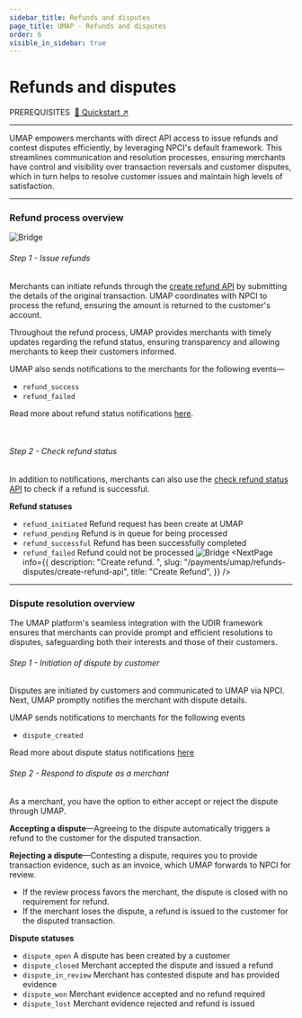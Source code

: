```yaml
---
sidebar_title: Refunds and disputes
page_title: UMAP - Refunds and disputes
order: 6
visible_in_sidebar: true
---
```


# Refunds and disputes

<Text size="small" weight="600">
    PREREQUISITES&nbsp;
</Text>
<a href="/payments/umap/quickstart" target="_self">🌟 Quickstart ↗</a>

<hr class="primary" />

UMAP empowers merchants with direct API access to issue refunds and contest disputes efficiently, by leveraging NPCI's default framework. This streamlines communication and resolution processes, ensuring merchants have control and visibility over transaction reversals and customer disputes, which in turn helps to resolve customer issues and maintain high levels of satisfaction.

<hr class="primary" />

### Refund process overview

<img
    src="https://storage.googleapis.com/strapi-assets/latest/refund-flow-online_flow/refund-flow-online_flow.png"
    alt="Bridge"
/>

###### Step 1 - Issue refunds
Merchants can initiate refunds through the <a href="/payments/umap/api-reference#/category~refund/operation~refund#create" target="_blank">create refund API</a> by submitting the details of the original transaction. UMAP coordinates with NPCI to process the refund, ensuring the amount is returned to the customer's account.

Throughout the refund process, UMAP provides merchants
with timely updates regarding the refund status,
ensuring transparency and allowing merchants to keep
their customers informed.

UMAP also sends notifications to the merchants for the following events—
- `refund_success`
- `refund_failed`

Read more about refund status notifications <a href="/payments/umap/notifications/refunds">here</a>.

<br/>

###### Step 2 - Check refund status
In addition to notifications, merchants can also use the <a href="/payments/umap/api-reference#/category~refund/operation~refund#fetchById" target="_blank">check refund status API</a> to check if a refund is successful.

**Refund statuses**
- `refund_initiated` Refund request has been
create at UMAP
- `refund_pending` Refund is in queue for
    being processed
- `refund_successful` Refund has been
successfully completed
- `refund_failed` Refund could not be
processed
<img
    src="https://storage.googleapis.com/strapi-assets/latest/Frame_74/Frame_74.png"
    alt="Bridge"
/>
<NextPage
    info={{
        description: "Create refund.  ",
        slug: "/payments/umap/refunds-disputes/create-refund-api",
        title: "Create Refund",
    }}
/>

<hr class="primary" />

### Dispute resolution overview
The UMAP platform's seamless integration with the UDIR
framework ensures that merchants can provide prompt and
efficient resolutions to disputes, safeguarding both
their interests and those of their customers.

###### Step 1 - Initiation of dispute by customer
Disputes are initiated by customers and communicated to UMAP via NPCI. Next, UMAP promptly notifies the merchant with dispute details.

UMAP sends notifications to merchants for the following events
- `dispute_created`

Read more about dispute status notifications <a href="/payments/umap/notifications/disputes">here</a>

###### Step 2 - Respond to dispute as a merchant
As a merchant, you have the option to either accept or reject the dispute through UMAP. 

**Accepting a dispute**—Agreeing to the dispute automatically triggers a refund to the customer for the disputed transaction.

**Rejecting a dispute**—Contesting a dispute, requires you to provide transaction evidence, such as an invoice, which UMAP forwards to
NPCI for review.
- If the review process favors the merchant, the dispute is closed with no requirement for refund.
- If the merchant loses the dispute, a refund is issued to the customer for the disputed transaction.

**Dispute statuses**
- `dispute_open`&nbsp;A dispute has been created
by a customer
- `dispute_closed`&nbsp;Merchant accepted the dispute
and issued a refund
- `dispute_in_review`&nbsp;Merchant has contested
dispute and has provided evidence
- `dispute_won`&nbsp;Merchant evidence accepted and no refund required
- `dispute_lost`&nbsp;Merchant evidence rejected and refund is issued

